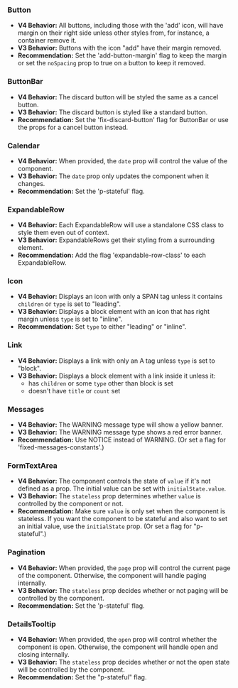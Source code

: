 ### Button

* **V4 Behavior:** All buttons, including those with the 'add' icon, will have margin on their right side unless other styles from, for instance, a container remove it.
* **V3 Behavior:** Buttons with the icon "add" have their margin removed.
* **Recommendation:** Set the 'add-button-margin' flag to keep the margin or set the `noSpacing` prop to true on a button to keep it removed.

### ButtonBar

* **V4 Behavior:** The discard button will be styled the same as a cancel button.
* **V3 Behavior:** The discard button is styled like a standard button.
* **Recommendation:** Set the 'fix-discard-button' flag for ButtonBar or use the props for a cancel button instead.

### Calendar

* **V4 Behavior:** When provided, the `date` prop will control the value of the component.
* **V3 Behavior:** The `date` prop only updates the component when it changes.
* **Recommendation:** Set the 'p-stateful' flag.

### ExpandableRow

* **V4 Behavior:** Each ExpandableRow will use a standalone CSS class to style them even out of context.
* **V3 Behavior:** ExpandableRows get their styling from a surrounding element.
* **Recommendation:** Add the flag 'expandable-row-class' to each ExpandableRow.

### Icon

* **V4 Behavior:** Displays an icon with only a SPAN tag unless it contains `children` or `type` is set to "leading".
* **V3 Behavior:** Displays a block element with an icon that has right margin unless `type` is set to "inline".
* **Recommendation:** Set `type` to either "leading" or "inline".

### Link

* **V4 Behavior:** Displays a link with only an A tag unless `type` is set to "block".
* **V3 Behavior:** Displays a block element with a link inside it unless it:
    * has `children` or some `type` other than block is set
    * doesn't have `title` or `count` set

### Messages
* **V4 Behavior:** The WARNING message type will show a yellow banner.
* **V3 Behavior:** The WARNING message type shows a red error banner.
* **Recommendation:** Use NOTICE instead of WARNING. (Or set a flag for 'fixed-messages-constants'.)

### FormTextArea
* **V4 Behavior:** The component controls the state of `value` if it's not defined as a prop. The initial value can be set with `initialState.value`.
* **V3 Behavior:** The `stateless` prop determines whether `value` is controlled by the component or not.
* **Recommendation:** Make sure `value` is only set when the component is stateless. If you want the component to be stateful and also want to set an initial value, use the `initialState` prop. (Or set a flag for "p-stateful".)

### Pagination

* **V4 Behavior:** When provided, the `page` prop will control the current page of the component. Otherwise, the component will handle paging internally.
* **V3 Behavior:** The `stateless` prop decides whether or not paging will be controlled by the component.
* **Recommendation:** Set the 'p-stateful' flag.

### DetailsTooltip

* **V4 Behavior:** When provided, the `open` prop will control whether the component is open. Otherwise, the component will handle open and closing internally.
* **V3 Behavior:** The `stateless` prop decides whether or not the open state will be controlled by the component.
* **Recommendation:** Set the "p-stateful" flag.
